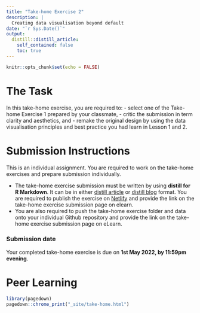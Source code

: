 ```yaml
---
title: "Take-home Exercise 2"
description: |
  Creating data visualisation beyond default
date: "`r Sys.Date()`"
output:
  distill::distill_article:
    self_contained: false
    toc: true
---
```


```r
knitr::opts_chunk$set(echo = FALSE)
```

# The Task

In this take-home exercise, you are required to: 
- select one of the Take-home Exercise 1 prepared by your classmate, 
- critic the submission in term clarity and aesthetics, and 
- remake the original design by using the data visualisation principles and best practice you had learn in Lesson 1 and 2.

# Submission Instructions 

This is an individual assignment. You are required to work on the take-home exercises and prepare submission individually. 

- The take-home exercise submission must be written by using **distill for R Markdown**.  It can be in either [distill article](https://distill.pub/guide/) or [distill blog ](https://rstudio.github.io/distill/blog.html) format. You are required to publish the exercise on [Netlify](https://www.netlify.com/) and provide the link on the take-home exercise submission page on elearn. 
- You are also required to push the take-home exercise folder and data onto your individual Github repository and provide the link on the take-home exercise submission page on eLearn.
 
### Submission date 
 
Your completed take-home exercise is due on **1st May 2022, by 11:59pm evening**.

# Peer Learning

   

```r
library(pagedown)
pagedown::chrome_print("_site/take-home.html")
```



















